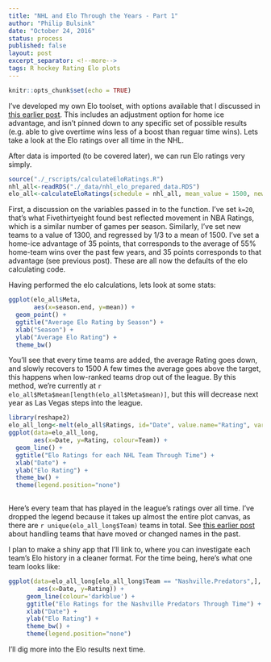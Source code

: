 ```yaml
---
title: "NHL and Elo Through the Years - Part 1"
author: "Philip Bulsink"
date: "October 24, 2016"
status: process
published: false
layout: post
excerpt_separator: <!--more-->
tags: R hockey Rating Elo plots
---
```


```r
knitr::opts_chunk$set(echo = TRUE)
```

I've developed my own Elo toolset, with options available that I discussed in [this earlier post](https://pbulsink.github.io/blog/2016-10-12/new_elo_tools.html). This includes an adjustment option for home ice advantage, and isn't pinned down to any specific set of possible results (e.g. able to give overtime wins less of a boost than reguar time wins). Lets take a look at the Elo ratings over all time in the NHL.

<!--more-->

After data is imported (to be covered later), we can run Elo ratings very simply.

```r
source("./_rscripts/calculateEloRatings.R")
nhl_all<-readRDS("./_data/nhl_elo_prepared_data.RDS")
elo_all<-calculateEloRatings(schedule = nhl_all, mean_value = 1500, new_teams = 1300, k = 20, home_adv = 35)
```

First, a discussion on the variables passed in to the function. I've set `k=20`, that's what Fivethirtyeight found best reflected movement in NBA Ratings, which is a similar number of games per season. Similarly, I've set new teams to a value of 1300, and regressed by 1/3 to a mean of 1500. I've set a home-ice advantage of 35 points, that corresponds to the average of 55% home-team wins over the past few years, and 35 points corresponds to that advantage (see previous post). These are all now the defaults of the elo calculating code.

Having performed the elo calculations, lets look at some stats:
```r
ggplot(elo_all$Meta, 
       aes(x=season.end, y=mean)) + 
  geom_point() +
  ggtitle("Average Elo Rating by Season") +
  xlab("Season") +
  ylab("Average Elo Rating") +
  theme_bw()

```

You'll see that every time teams are added, the average Rating goes down, and slowly recovers to 1500 A few times the average goes above the target, this happens when low-ranked teams drop out of the league. By this method, we're currently at `r elo_all$Meta$mean[length(elo_all$Meta$mean)]`, but this will decrease next year as Las Vegas steps into the league.

```r
library(reshape2)
elo_all_long<-melt(elo_all$Ratings, id="Date", value.name="Rating", variable.name="Team", na.rm=TRUE)
ggplot(data=elo_all_long, 
       aes(x=Date, y=Rating, colour=Team)) +
  geom_line() +
  ggtitle("Elo Ratings for each NHL Team Through Time") +
  xlab("Date") +
  ylab("Elo Rating") +
  theme_bw() +
  theme(legend.position="none")
  
```
Here's every team that has played in the league's ratings over all time. I've dropped the legend because it takes up almost the entire plot canvas, as there are `r unique(elo_all_long$Team)` teams in total. See [this earlier post](https://pbulsink.github.io/blog/2016-07-28/Cleaning-Hockey-Reference-Data.html) about handling teams that have moved or changed names in the past.

I plan to make a shiny app that I'll link to, where you can investigate each team's Elo history in a cleaner format. For the time being, here's what one team looks like:
```r
ggplot(data=elo_all_long[elo_all_long$Team == "Nashville.Predators",], 
        aes(x=Date, y=Rating)) +
     geom_line(colour='darkblue') +
     ggtitle("Elo Ratings for the Nashville Predators Through Time") +
     xlab("Date") +
     ylab("Elo Rating") +
     theme_bw() +
     theme(legend.position="none")
```

I'll dig more into the Elo results next time.

